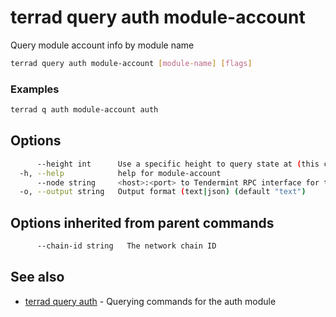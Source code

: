 # terrad query auth module-account

Query module account info by module name

```sh Terrad
terrad query auth module-account [module-name] [flags]
```

### Examples

```sh Terrad
terrad q auth module-account auth
```

## Options

```sh Terrad
      --height int      Use a specific height to query state at (this can error if the node is pruning state)
  -h, --help            help for module-account
      --node string     <host>:<port> to Tendermint RPC interface for this chain (default "tcp://localhost:26657")
  -o, --output string   Output format (text|json) (default "text")
```

## Options inherited from parent commands

```sh Terrad
      --chain-id string   The network chain ID
```

## See also

* [terrad query auth](terrad_query_auth.mdx)	 - Querying commands for the auth module


